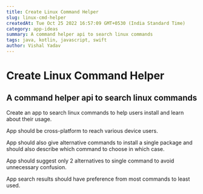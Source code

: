 ```yaml
---
title: Create Linux Command Helper
slug: linux-cmd-helper
createdAt: Tue Oct 25 2022 16:57:09 GMT+0530 (India Standard Time)
category: app-ideas
summary: A command helper api to search linux commands
tags: java, kotlin, javascript, swift
author: Vishal Yadav
---
```


# Create Linux Command Helper

## A command helper api to search linux commands

Create an app to search linux commands to help users install and learn about their usage.

App should be cross-platform to reach various device users.

App should also give alternative commands to install a single package and should also describe which command to choose in which case.

App should suggest only 2 alternatives to single command to avoid unnecessary confusion.

App search results should have preference from most commands to least used.
